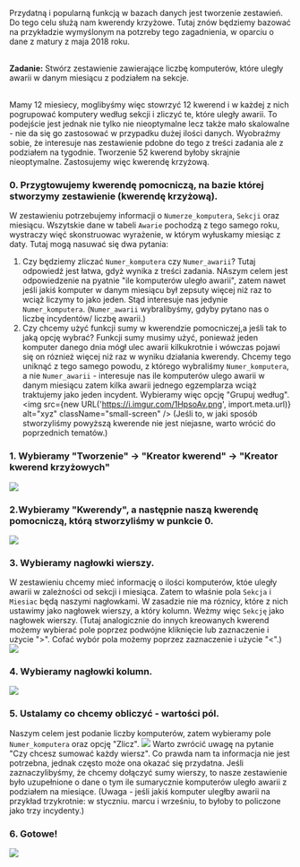 Przydatną i popularną funkcją w bazach danych jest tworzenie zestawień. Do tego celu służą nam kwerendy krzyżowe. 
Tutaj znów będziemy bazować na przykładzie wymyślonym na potzreby tego zagadnienia, w oparciu o dane z matury z maja 2018 roku.<br/><br/>

**Zadanie:** Stwórz zestawienie zawierające liczbę komputerów, które uległy awarii w danym miesiącu z podziałem na sekcje.

<br/>Mamy 12 miesiecy, moglibyśmy więc stowrzyć 12 kwerend i w każdej z nich pogrupować komputery według sekcji i zliczyć te, które uległy awarii. To podejście jest jednak nie tylko nie nieoptymalne lecz także mało skalowalne - nie da się go zastosować w przypadku dużej ilości danych. Wyobraźmy sobie, że interesuje nas zestawienie pdobne do tego z treści zadania ale z podziałem na tygodnie. Tworzenie 52 kwerend byłoby skrajnie nieoptymalne. Zastosujemy więc kwerendę krzyżową.

### 0. Przygtowujemy kwerendę pomocniczą, na bazie której stworzymy zestawienie (kwerendę krzyżową).

W zestawieniu potrzebujemy informacji o `Numerze_komputera`, `Sekcji` oraz miesiącu. Wszytskie dane w tabeli `Awarie` pochodzą z tego samego roku, wystraczy więć skonstruowac wyrażenie, w którym wyłuskamy miesiąc z daty. 
Tutaj mogą nasuwać się dwa pytania: 
1. Czy będziemy zliczać `Numer_komputera` czy `Numer_awarii`?
Tutaj odpowiedź jest łatwa, gdyż wynika z treści zadania. NAszym celem jest odpowiedzenie na pyatnie "ile komputerów uległo awarii", zatem nawet jeśli jakiś komputer w danym miesiącu był zepsuty więcej niż raz to wciąż liczymy to jako jeden. Stąd interesuje nas jedynie `Numer_komputera`.
(`Numer_awarii` wybralibyśmy, gdyby pytano nas o liczbę incydentów/ liczbę awarii.)
2. Czy chcemy użyć funkcji sumy w kwerendzie pomocniczej,a jeśli tak to jaką opcję wybrać?
Funkcji sumy musimy użyć, ponieważ jeden komputer danego dnia mógł ulec awarii kilkukrotnie i wówczas pojawi się on róznież więcej niż raz w wyniku działania kwerendy. Chcemy tego uniknąć z tego samego powodu, z którego wybraliśmy `Numer_komputera`, a nie `Numer_awarii` - interesuje nas ile komputerów ulego awarii w danym miesiącu zatem kilka awarii jednego egzemplarza wciąż traktujemy jako jeden incydent. Wybieramy więc opcję "Grupuj według".
<img src={new URL('https://i.imgur.com/1HpsoAv.png', import.meta.url)} alt="xyz" className="small-screen" />
(Jeśli to, w jaki sposób stworzyliśmy powyższą kwerende nie jest niejasne, warto wrócić do poprzednich tematów.)

### 1. Wybieramy "Tworzenie" -> "Kreator kwerend" -> "Kreator kwerend krzyżowych"
![](https://i.imgur.com/dwppfeo.png)

### 2.Wybieramy "Kwerendy", a następnie naszą kwerendę pomocniczą, którą stworzyliśmy w punkcie 0.
![](https://i.imgur.com/5rcLiT6.png)

### 3. Wybieramy nagłowki wierszy.
W zestawieniu chcemy mieć informację o ilości komputerów, któe uległy awarii w zależności od sekcji i miesiąca. Zatem to właśnie pola `Sekcja` i `Miesiac` będą naszymi nagłowkami. W zasadzie nie ma róznicy, które z nich ustawimy jako nagłowek wierszy, a który kolumn. Weżmy więc `Sekcję` jako nagłowek wierszy.
(Tutaj analogicznie do innych kreowanych kwerend możemy wybierać pole poprzez podwójne kliknięcie lub zaznaczenie i użycie ">". Cofać wybór pola możemy poprzez zaznaczenie i użycie "<".)
![](https://i.imgur.com/TXYEANU.png)

### 4. Wybieramy nagłowki kolumn.
![](https://i.imgur.com/K4sOiss.png)

### 5. Ustalamy co chcemy obliczyć - wartości pól.
Naszym celem jest podanie liczby komputerów, zatem wybieramy pole `Numer_komputera` oraz opcję "Zlicz".
![](https://i.imgur.com/IBIzvXF.png)
Warto zwrócić uwagę na pytanie "Czy chcesz sumować każdy wiersz". Co prawda nam ta informacja nie jest potrzebna, jednak często może ona okazać się przydatna. Jeśli zaznaczylibyśmy, że chcemy dołączyć sumy wierszy, to nasze zestawienie było uzupełnione o dane o tym ile sumarycznie komputerów uległo awarii z podziałem na miesiące. 
(Uwaga - jeśli jakiś komputer uległby awarii na przykład trzykrotnie: w styczniu. marcu i wrześniu, to byłoby to policzone jako trzy incydenty.)

### 6. Gotowe!
![](https://i.imgur.com/RQk98v6.png)